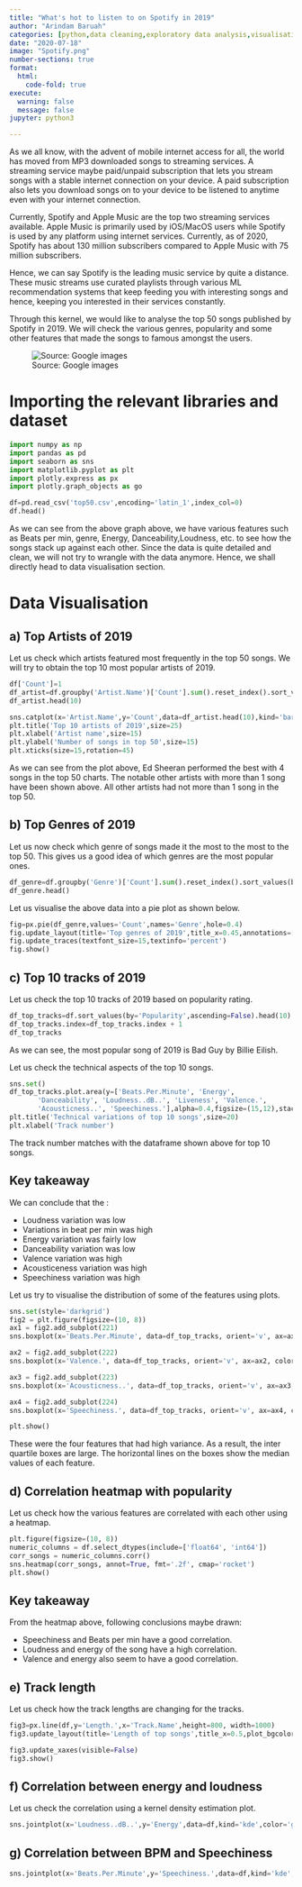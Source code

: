 ```yaml
---
title: "What's hot to listen to on Spotify in 2019"
author: "Arindam Baruah"
categories: [python,data cleaning,exploratory data analysis,visualisation]
date: "2020-07-18"
image: "Spotify.png"
number-sections: true
format: 
  html:
    code-fold: true
execute: 
  warning: false
  message: false
jupyter: python3

---
```



As we all know, with the advent of mobile internet access for all, the world has moved from MP3 downloaded songs to streaming services. A streaming service maybe paid/unpaid subscription that lets you stream songs with a stable internet connection on your device. A paid subscription also lets you download songs on to your device to be listened to anytime even with your internet connection.

Currently, Spotify and Apple Music are the top two streaming services available. Apple Music is primarily used by iOS/MacOS users while Spotify is used by any platform using internet services. Currently, as of 2020, Spotify has about 130 million subscribers compared to Apple Music with 75 million subscribers.

Hence, we can say Spotify is the leading music service by quite a distance. These music streams use curated playlists through various ML recommendation systems that keep feeding you with interesting songs and hence, keeping you interested in their services constantly.

Through this kernel, we would like to analyse the top 50 songs published by Spotify in 2019. We will check the various genres, popularity and some other features that made the songs to famous amongst the users.

![Source: Google images](spotify.png)

# Importing the relevant libraries and dataset


```python
import numpy as np
import pandas as pd
import seaborn as sns
import matplotlib.pyplot as plt
import plotly.express as px
import plotly.graph_objects as go
```

```python
df=pd.read_csv('top50.csv',encoding='latin_1',index_col=0)
df.head()
```

As we can see from the above graph above, we have various features such as Beats per min, genre, Energy, Danceability,Loudness, etc. to see how the songs stack up against each other. Since the data is quite detailed and clean, we will not try to wrangle with the data anymore. Hence, we shall directly head to data visualisation section.

# Data Visualisation


## a) Top Artists of 2019

Let us check which artists featured most frequently in the top 50 songs. We will try to obtain the top 10 most popular artists of 2019.

```python
df['Count']=1
df_artist=df.groupby('Artist.Name')['Count'].sum().reset_index().sort_values(by='Count',ascending=False)
df_artist.head(10)
```

```python
sns.catplot(x='Artist.Name',y='Count',data=df_artist.head(10),kind='bar',height=8,aspect=2,palette='winter')
plt.title('Top 10 artists of 2019',size=25)
plt.xlabel('Artist name',size=15)
plt.ylabel('Number of songs in top 50',size=15)
plt.xticks(size=15,rotation=45)
```

As we can see from the plot above, Ed Sheeran performed the best with 4 songs in the top 50 charts. The notable other artists with more than 1 song have been shown above. All other artists had not more than 1 song in the top 50.


## b) Top Genres of 2019

Let us now check which genre of songs made it the most to the most to the top 50. This gives us a good idea of which genres are the most popular ones.

```python
df_genre=df.groupby('Genre')['Count'].sum().reset_index().sort_values(by='Count',ascending=False)
df_genre.head()
```

Let us visualise the above data into a pie plot as shown below.

```python
fig=px.pie(df_genre,values='Count',names='Genre',hole=0.4)
fig.update_layout(title='Top genres of 2019',title_x=0.45,annotations=[dict(text='Genre',font_size=20, showarrow=False,height=800,width=700)])
fig.update_traces(textfont_size=15,textinfo='percent')
fig.show()
```

## c) Top 10 tracks of 2019

Let us check the top 10 tracks of 2019 based on popularity rating.

```python
df_top_tracks=df.sort_values(by='Popularity',ascending=False).head(10).reset_index(drop=True)
df_top_tracks.index=df_top_tracks.index + 1
df_top_tracks
```

As we can see, the most popular song of 2019 is Bad Guy by Billie Eilish.

Let us check the technical aspects of the top 10 songs.

```python
sns.set()
df_top_tracks.plot.area(y=['Beats.Per.Minute', 'Energy',
       'Danceability', 'Loudness..dB..', 'Liveness', 'Valence.',
       'Acousticness..', 'Speechiness.'],alpha=0.4,figsize=(15,12),stacked=True)
plt.title('Technical variations of top 10 songs',size=20)
plt.xlabel('Track number')

```

The track number matches with the dataframe shown above for top 10 songs.

:::{.callout-note}
# Key takeaway
We can conclude that the :

* Loudness variation was low
* Variations in beat per min was high
* Energy variation was fairly low
* Danceability variation was low
* Valence variation was high
* Acousticeness variation was high
* Speechiness variation was high
:::

Let us try to visualise the distribution of some of the features using plots.

```python


sns.set(style='darkgrid')
fig2 = plt.figure(figsize=(10, 8))
ax1 = fig2.add_subplot(221)
sns.boxplot(x='Beats.Per.Minute', data=df_top_tracks, orient='v', ax=ax1)

ax2 = fig2.add_subplot(222)
sns.boxplot(x='Valence.', data=df_top_tracks, orient='v', ax=ax2, color='indianred')

ax3 = fig2.add_subplot(223)
sns.boxplot(x='Acousticness..', data=df_top_tracks, orient='v', ax=ax3, color='green')

ax4 = fig2.add_subplot(224)
sns.boxplot(x='Speechiness.', data=df_top_tracks, orient='v', ax=ax4, color='yellow')

plt.show()
```

These were the four features that had high variance. As a result, the inter quartile boxes are large. The horizontal lines on the boxes show the median values of each feature.


## d) Correlation heatmap with popularity

Let us check how the various features are correlated with each other using a heatmap.

```python
plt.figure(figsize=(10, 8))
numeric_columns = df.select_dtypes(include=['float64', 'int64'])
corr_songs = numeric_columns.corr()
sns.heatmap(corr_songs, annot=True, fmt='.2f', cmap='rocket')
plt.show()
```


:::{.callout-note}
# Key takeaway
From the heatmap above, following conclusions maybe drawn:

* Speechiness and Beats per min have a good correlation.
* Loudness and energy of the song have a high correlation.
* Valence and energy also seem to have a good correlation.
:::

## e) Track length

Let us check how the track lengths are changing for the tracks.

```python
fig3=px.line(df,y='Length.',x='Track.Name',height=800, width=1000)
fig3.update_layout(title='Length of top songs',title_x=0.5,plot_bgcolor="black")

fig3.update_xaxes(visible=False)
fig3.show()
```

## f) Correlation between energy and loudness

Let us check the correlation using a kernel density estimation plot.

```python
sns.jointplot(x='Loudness..dB..',y='Energy',data=df,kind='kde',color='green')
```

## g) Correlation between BPM and Speechiness

```python
sns.jointplot(x='Beats.Per.Minute',y='Speechiness.',data=df,kind='kde',color='red')
```


